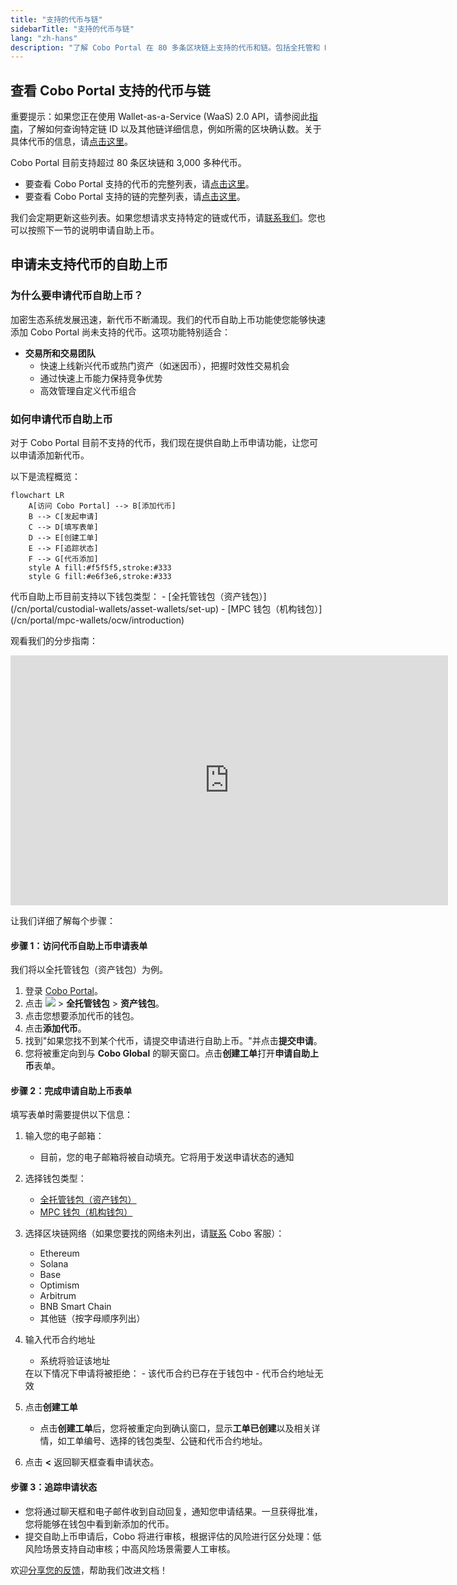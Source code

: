 ```yaml
---
title: "支持的代币与链"
sidebarTitle: "支持的代币与链"
lang: "zh-hans"
description: "了解 Cobo Portal 在 80 多条区块链上支持的代币和链。包括全托管和 MPC 钱包的自助上币申请功能。"
---
```


## 查看 Cobo Portal 支持的代币与链

<Note>重要提示：如果您正在使用 Wallet-as-a-Service (WaaS) 2.0 API，请参阅此[指南](https://www.cobo.com/developers/v2/api-references/wallets/list-supported-chains)，了解如何查询特定链 ID 以及其他链详细信息，例如所需的区块确认数。关于具体代币的信息，请[点击这里](https://www.cobo.com/developers/v2/api-references/wallets/list-supported-tokens)。</Note>

Cobo Portal 目前支持超过 80 条区块链和 3,000 多种代币。

- 要查看 Cobo Portal 支持的代币的完整列表，请[点击这里](https://www.cobo.com/zh/tokens)。
- 要查看 Cobo Portal 支持的链的完整列表，请[点击这里](https://www.cobo.com/zh/chains)。

<Info>我们会定期更新这些列表。如果您想请求支持特定的链或代币，请[联系我们](https://www.cobo.com/contact)。您也可以按照下一节的说明申请自助上币。</Info>

## 申请未支持代币的自助上币

### 为什么要申请代币自助上币？

加密生态系统发展迅速，新代币不断涌现。我们的代币自助上币功能使您能够快速添加 Cobo Portal 尚未支持的代币。这项功能特别适合：

- **交易所和交易团队**
  - 快速上线新兴代币或热门资产（如迷因币），把握时效性交易机会
  - 通过快速上币能力保持竞争优势
  - 高效管理自定义代币组合

### 如何申请代币自助上币

对于 Cobo Portal 目前不支持的代币，我们现在提供自助上币申请功能，让您可以申请添加新代币。

以下是流程概览：

```mermaid
flowchart LR
    A[访问 Cobo Portal] --> B[添加代币]
    B --> C[发起申请]
    C --> D[填写表单]
    D --> E[创建工单]
    E --> F[追踪状态]
    F --> G[代币添加]
    style A fill:#f5f5f5,stroke:#333
    style G fill:#e6f3e6,stroke:#333
```

<Info>
代币自助上币目前支持以下钱包类型：
- [全托管钱包（资产钱包）](/cn/portal/custodial-wallets/asset-wallets/set-up)
- [MPC 钱包（机构钱包）](/cn/portal/mpc-wallets/ocw/introduction)
</Info>

观看我们的分步指南：

<iframe
  width="700"
  height="400"
  src="https://embed.app.guidde.com/playbooks/xvvaKi45LZMjptbbkEXvpm"
  title="YouTube video player"
  frameborder="0"
  allow="accelerometer; autoplay; clipboard-write; encrypted-media; gyroscope; picture-in-picture"
  allowfullscreen
></iframe>

让我们详细了解每个步骤：

#### 步骤 1：访问代币自助上币申请表单

<Info>我们将以全托管钱包（资产钱包）为例。</Info>
1. 登录 [Cobo Portal](https://portal.cobo.com/login)。
2. 点击 <img src="/cn/images/common/wallets_icon_cn.svg" className="icon"/> > **全托管钱包** > **资产钱包**。
3. 点击您想要添加代币的钱包。
4. 点击**添加代币**。
5. 找到"如果您找不到某个代币，请提交申请进行自助上币。"并点击**提交申请**。
6. 您将被重定向到与 **Cobo Global** 的聊天窗口。点击**创建工单**打开**申请自助上币**表单。

#### 步骤 2：完成申请自助上币表单

填写表单时需要提供以下信息：

1. 输入您的电子邮箱：
   - 目前，您的电子邮箱将被自动填充。它将用于发送申请状态的通知

2. 选择钱包类型：
   - [全托管钱包（资产钱包）](/cn/portal/custodial-wallets/asset-wallets/set-up)
   - [MPC 钱包（机构钱包）](/cn/portal/mpc-wallets/ocw/introduction)

3. 选择区块链网络（如果您要找的网络未列出，请[联系](https://www.cobo.com/contact) Cobo 客服）：
   - Ethereum
   - Solana
   - Base
   - Optimism
   - Arbitrum
   - BNB Smart Chain
   - 其他链（按字母顺序列出）

4. 输入代币合约地址
   - 系统将验证该地址
   <Note>
   在以下情况下申请将被拒绝：
   - 该代币合约已存在于钱包中
   - 代币合约地址无效
   </Note>

5. 点击**创建工单**
   - 点击**创建工单**后，您将被重定向到确认窗口，显示**工单已创建**以及相关详情，如工单编号、选择的钱包类型、公链和代币合约地址。

6. 点击 **&lt;** 返回聊天框查看申请状态。

#### 步骤 3：追踪申请状态

- 您将通过聊天框和电子邮件收到自动回复，通知您申请结果。一旦获得批准，您将能够在钱包中看到新添加的代币。
- 提交自助上币申请后，Cobo 将进行审核，根据评估的风险进行区分处理：低风险场景支持自动审核；中高风险场景需要人工审核。

<Tip>欢迎[分享您的反馈](https://forms.zohopublic.com/cobo/form/DocumentFeedbackForm/formperma/QvLOhxJv1_JMsJ-1dleZ8Itb_7rzN-LtgvsDdxosoVI?referrername=manuals)，帮助我们改进文档！</Tip>